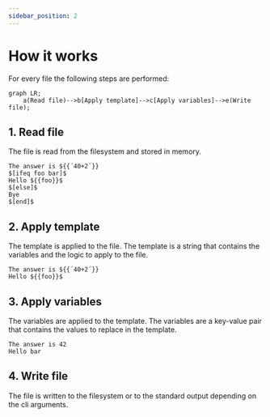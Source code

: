```yaml
---
sidebar_position: 2
---
```


# How it works

For every file the following steps are performed:

```mermaid
graph LR;
    a(Read file)-->b[Apply template]-->c[Apply variables]-->e(Write file);
```

## 1. Read file

The file is read from the filesystem and stored in memory.

```x title="> cat foobar.txt"
The answer is ${{´40+2´}}
$[ifeq foo bar]$
Hello ${{foo}}$
$[else]$
Bye
$[end]$
```

## 2. Apply template

The template is applied to the file. The template is a string that contains the variables and the logic to apply to the file.

```x title="> utpp --no-vars foobar.txt foo=bar"
The answer is ${{´40+2´}}
Hello ${{foo}}$
```

## 3. Apply variables

The variables are applied to the template. The variables are a key-value pair that contains the values to replace in the template.

```x title="> utpp foobar.txt foo=bar"
The answer is 42
Hello bar
```

## 4. Write file

The file is written to the filesystem or to the standard output depending on the cli arguments.
